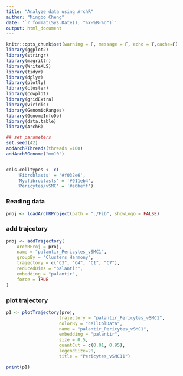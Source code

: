```yaml
---
title: "Analyze data using ArchR"
author: "Mingbo Cheng"
date: '`r format(Sys.Date(), "%Y-%B-%d")`'
output: html_document
---
```


```r
knitr::opts_chunk$set(warning = F, message = F, echo = T,cache=F)
library(ggplot2)
library(stringr)
library(magrittr)
library(WriteXLS)
library(tidyr)
library(dplyr)
library(plotly)
library(cluster)
library(cowplot)
library(gridExtra)
library(viridis)
library(GenomicRanges)
library(GenomeInfoDb)
library(data.table)
library(ArchR)
```

```r
## set parameters
set.seed(42)
addArchRThreads(threads =100)
addArchRGenome("mm10")


cols.celltypes <- c(
    'Fibroblasts' = '#f032e6',
    'Myofibroblasts' = '#911eb4',
    'Pericytes/vSMC' = '#e6beff')

```

### Reading data
```r
proj <- loadArchRProject(path = "./Fib", showLogo = FALSE)
```


### add trajectory
```r

proj <- addTrajectory(
    ArchRProj = proj,
    name = "palantir_Pericytes_vSMC1",
    groupBy = "Clusters_Harmony",
    trajectory = c("C3", "C4", "C1", "C7"),
    reducedDims = "palantir",
    embedding = "palantir",
    force = TRUE
)
```



### plot trajectory
```r


p1 <- plotTrajectory(proj,
                    trajectory = "palantir_Pericytes_vSMC1",
                    colorBy = "cellColData",
                    name = "palantir_Pericytes_vSMC1",
                    embedding = "palantir",
                    size = 0.5,
                    quantCut = c(0.01, 0.95),
                    legendSize=20,
                    title = "Pericytes_vSMC11")

print(p1)
```




